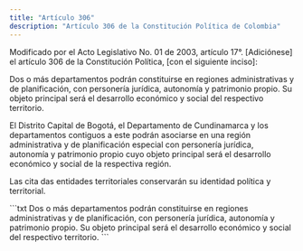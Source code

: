 ```yaml
---
title: "Artículo 306"
description: "Artículo 306 de la Constitución Política de Colombia"
---
```


<Warning>Modificado por el Acto Legislativo No. 01 de 2003, artículo 17°. [Adiciónese] el artículo 306 de la Constitución Política, [con el siguiente inciso]: </Warning>

Dos o más departamentos podrán constituirse en regiones administrativas y de planificación, con personería jurídica, autonomía y patrimonio propio. Su objeto principal será el desarrollo económico y social del respectivo territorio.

El Distrito Capital de Bogotá, el Departamento de Cundinamarca y los departamentos contiguos a este podrán asociarse en una región administrativa y de planificación especial con personería jurídica, autonomía y patrimonio propio cuyo objeto principal será el desarrollo económico y social de la respectiva región. 

Las cita das entidades territoriales conservarán su identidad política y territorial.

<Accordion title="Artículo original antes de la modificación:">
```txt 
Dos o más departamentos podrán constituirse en regiones administrativas y de planificación, con personería jurídica, autonomía y patrimonio propio. Su objeto principal será el desarrollo económico y social del respectivo territorio. 
```
</Accordion>
